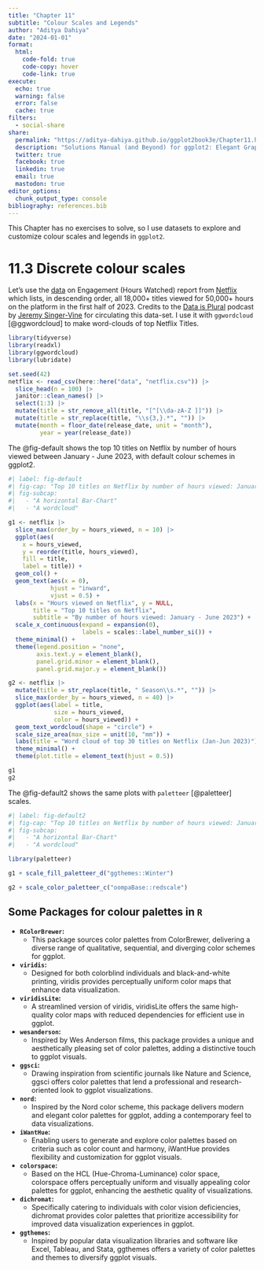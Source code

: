 ```yaml
---
title: "Chapter 11"
subtitle: "Colour Scales and Legends"
author: "Aditya Dahiya"
date: "2024-01-01"
format: 
  html: 
    code-fold: true
    code-copy: hover
    code-link: true
execute: 
  echo: true
  warning: false
  error: false
  cache: true
filters:
  - social-share
share:
  permalink: "https://aditya-dahiya.github.io/ggplot2book3e/Chapter11.html"
  description: "Solutions Manual (and Beyond) for ggplot2: Elegant Graphics for Data Analysis (3e)"
  twitter: true
  facebook: true
  linkedin: true
  email: true
  mastodon: true
editor_options: 
  chunk_output_type: console
bibliography: references.bib
---
```


::: {.callout-note appearance="minimal"}
This Chapter has no exercises to solve, so I use datasets to explore and customize colour scales and legends in `ggplot2`.
:::

# **11.3 Discrete colour scales**

Let's use the [data](#0 "What We Watched: A Netflix Engagement Report") on Engagement (Hours Watched) report from [Netflix](#0) which lists, in descending order, all 18,000+ titles viewed for 50,000+ hours on the platform in the first half of 2023. Credits to the [Data is Plural](#0) podcast by [Jeremy Singer-Vine](#0) for circulating this data-set. I use it with `ggwordcloud` [@ggwordcloud] to make word-clouds of top Netflix Titles.

```r
library(tidyverse)
library(readxl)
library(ggwordcloud)
library(lubridate)

set.seed(42)
netflix <- read_csv(here::here("data", "netflix.csv")) |> 
  slice_head(n = 100) |> 
  janitor::clean_names() |> 
  select(1:3) |> 
  mutate(title = str_remove_all(title, "[^[\\da-zA-Z ]]")) |> 
  mutate(title = str_replace(title, "\\s{3,}.*", "")) |> 
  mutate(month = floor_date(release_date, unit = "month"),
         year = year(release_date))
```

The @fig-default shows the top 10 titles on Netflix by number of hours viewed between January - June 2023, with default colour schemes in ggplot2.

```r
#| label: fig-default
#| fig-cap: "Top 10 titles on Netflix by number of hours viewed: January - June 2023"
#| fig-subcap: 
#|   - "A horizontal Bar-Chart"
#|   - "A wordcloud"

g1 <- netflix |> 
  slice_max(order_by = hours_viewed, n = 10) |> 
  ggplot(aes(
    x = hours_viewed, 
    y = reorder(title, hours_viewed),
    fill = title,
    label = title)) +
  geom_col() +
  geom_text(aes(x = 0),
            hjust = "inward",
            vjust = 0.5) +
  labs(x = "Hours viewed on Netflix", y = NULL,
       title = "Top 10 titles on Netflix",
       subtitle = "By number of hours viewed: January - June 2023") +
  scale_x_continuous(expand = expansion(0),
                     labels = scales::label_number_si()) +
  theme_minimal() +
  theme(legend.position = "none",
        axis.text.y = element_blank(),
        panel.grid.minor = element_blank(),
        panel.grid.major.y = element_blank())

g2 <- netflix |> 
  mutate(title = str_replace(title, " Season\\s.*", "")) |> 
  slice_max(order_by = hours_viewed, n = 40) |> 
  ggplot(aes(label = title, 
             size = hours_viewed,
             color = hours_viewed)) +
  geom_text_wordcloud(shape = "circle") +
  scale_size_area(max_size = unit(10, "mm")) +
  labs(title = "Word cloud of top 30 titles on Netflix (Jan-Jun 2023)") +
  theme_minimal() +
  theme(plot.title = element_text(hjust = 0.5))

g1
g2
```

The @fig-default2 shows the same plots with `paletteer` [@paletteer] scales.

```r
#| label: fig-default2
#| fig-cap: "Top 10 titles on Netflix by number of hours viewed: January - June 2023"
#| fig-subcap: 
#|   - "A horizontal Bar-Chart"
#|   - "A wordcloud"

library(paletteer)

g1 + scale_fill_paletteer_d("ggthemes::Winter")

g2 + scale_color_paletteer_c("oompaBase::redscale")
```

## Some Packages for colour palettes in `R`

-   **`RColorBrewer`:**
    -   This package sources color palettes from ColorBrewer, delivering a diverse range of qualitative, sequential, and diverging color schemes for ggplot.
-   **`viridis`:**
    -   Designed for both colorblind individuals and black-and-white printing, viridis provides perceptually uniform color maps that enhance data visualization.
-   **`viridisLite`:**
    -   A streamlined version of viridis, viridisLite offers the same high-quality color maps with reduced dependencies for efficient use in ggplot.
-   **`wesanderson`:**
    -   Inspired by Wes Anderson films, this package provides a unique and aesthetically pleasing set of color palettes, adding a distinctive touch to ggplot visuals.
-   **`ggsci`:**
    -   Drawing inspiration from scientific journals like Nature and Science, ggsci offers color palettes that lend a professional and research-oriented look to ggplot visualizations.
-   **`nord`:**
    -   Inspired by the Nord color scheme, this package delivers modern and elegant color palettes for ggplot, adding a contemporary feel to data visualizations.
-   **`iWantHue`:**
    -   Enabling users to generate and explore color palettes based on criteria such as color count and harmony, iWantHue provides flexibility and customization for ggplot visuals.
-   **`colorspace`:**
    -   Based on the HCL (Hue-Chroma-Luminance) color space, colorspace offers perceptually uniform and visually appealing color palettes for ggplot, enhancing the aesthetic quality of visualizations.
-   **`dichromat`:**
    -   Specifically catering to individuals with color vision deficiencies, dichromat provides color palettes that prioritize accessibility for improved data visualization experiences in ggplot.
-   **`ggthemes`:**
    -   Inspired by popular data visualization libraries and software like Excel, Tableau, and Stata, ggthemes offers a variety of color palettes and themes to diversify ggplot visuals.
